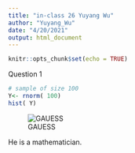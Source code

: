 ```yaml
---
title: "in-class 26 Yuyang Wu"
author: "Yuyang_Wu"
date: "4/20/2021"
output: html_document
---
```


```r
knitr::opts_chunk$set(echo = TRUE)
```

Question 1
```r
# sample of size 100
Y<- rnorm( 100)
hist( Y)
```

![GAUESS](G.jpg)

He is a mathematician.


